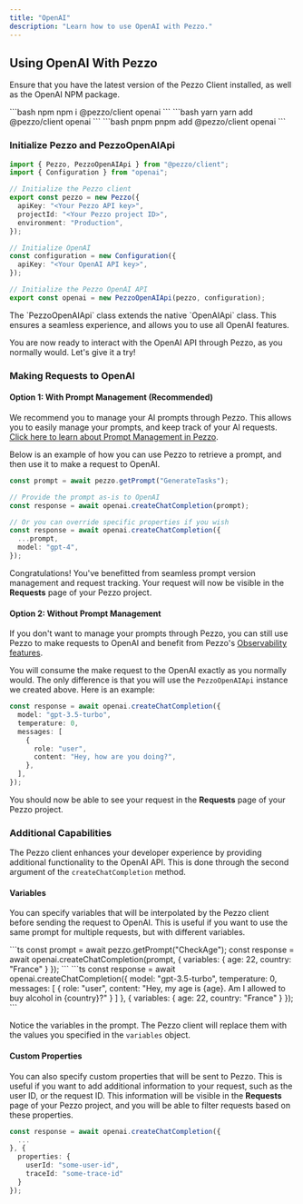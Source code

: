 ```yaml
---
title: "OpenAI"
description: "Learn how to use OpenAI with Pezzo."
---
```


## Using OpenAI With Pezzo

Ensure that you have the latest version of the Pezzo Client installed, as well as the OpenAI NPM package.

<CodeGroup>
  ```bash npm
  npm i @pezzo/client openai
  ```
  ```bash yarn
  yarn add @pezzo/client openai
  ```
  ```bash pnpm
  pnpm add @pezzo/client openai
  ```
</CodeGroup>

### Initialize Pezzo and PezzoOpenAIApi

```ts
import { Pezzo, PezzoOpenAIApi } from "@pezzo/client";
import { Configuration } from "openai";

// Initialize the Pezzo client
export const pezzo = new Pezzo({
  apiKey: "<Your Pezzo API key>",
  projectId: "<Your Pezzo project ID>",
  environment: "Production",
});

// Initialize OpenAI
const configuration = new Configuration({
  apiKey: "<Your OpenAI API key>",
});

// Initialize the Pezzo OpenAI API
export const openai = new PezzoOpenAIApi(pezzo, configuration);
```

<Tip>
  The `PezzoOpenAIApi` class extends the native `OpenAIApi` class. This ensures a seamless experience, and allows you to use all OpenAI features.
</Tip>

You are now ready to interact with the OpenAI API through Pezzo, as you normally would. Let's give it a try!

### Making Requests to OpenAI

#### Option 1: With Prompt Management (Recommended)

We recommend you to manage your AI prompts through Pezzo. This allows you to easily manage your prompts, and keep track of your AI requests. [Click here to learn about Prompt Management in Pezzo](platform/prompt-management).

Below is an example of how you can use Pezzo to retrieve a prompt, and then use it to make a request to OpenAI.

```ts
const prompt = await pezzo.getPrompt("GenerateTasks");

// Provide the prompt as-is to OpenAI
const response = await openai.createChatCompletion(prompt);

// Or you can override specific properties if you wish
const response = await openai.createChatCompletion({
  ...prompt,
  model: "gpt-4",
});
```

Congratulations! You've benefitted from seamless prompt version management and request tracking. Your request will now be visible in the **Requests** page of your Pezzo project.

#### Option 2: Without Prompt Management

If you don't want to manage your prompts through Pezzo, you can still use Pezzo to make requests to OpenAI and benefit from Pezzo's [Observability features](features/observability/overview).

You will consume the make request to the OpenAI exactly as you normally would. The only difference is that you will use the `PezzoOpenAIApi` instance we created above. Here is an example:

```ts
const response = await openai.createChatCompletion({
  model: "gpt-3.5-turbo",
  temperature: 0,
  messages: [
    {
      role: "user",
      content: "Hey, how are you doing?",
    },
  ],
});
```

You should now be able to see your request in the **Requests** page of your Pezzo project.

### Additional Capabilities

The Pezzo client enhances your developer experience by providing additional functionality to the OpenAI API. This is done through the second argument of the `createChatCompletion` method.

#### Variables

You can specify variables that will be interpolated by the Pezzo client before sending the request to OpenAI. This is useful if you want to use the same prompt for multiple requests, but with different variables.

<Tabs>
  <Tab title="With Prompt Management">
    ```ts
    const prompt = await pezzo.getPrompt("CheckAge");
    const response = await openai.createChatCompletion(prompt, {
      variables: {
        age: 22,
        country: "France"
      }
    });
    ```
  </Tab>
  <Tab title="Without Propmt Management">
    ```ts
    const response = await openai.createChatCompletion({
      model: "gpt-3.5-turbo",
      temperature: 0,
      messages: [
        {
          role: "user",
          content: "Hey, my age is {age}. Am I allowed to buy alcohol in {country}?"
        }
      ]
    }, {
      variables: {
        age: 22,
        country: "France"
      }
    });
    ```
  </Tab>
</Tabs>

Notice the variables in the prompt. The Pezzo client will replace them with the values you specified in the `variables` object.

#### Custom Properties

You can also specify custom properties that will be sent to Pezzo. This is useful if you want to add additional information to your request, such as the user ID, or the request ID. This information will be visible in the **Requests** page of your Pezzo project, and you will be able to filter requests based on these properties.

```ts
const response = await openai.createChatCompletion({
  ...
}, {
  properties: {
    userId: "some-user-id",
    traceId: "some-trace-id"
  }
});
```